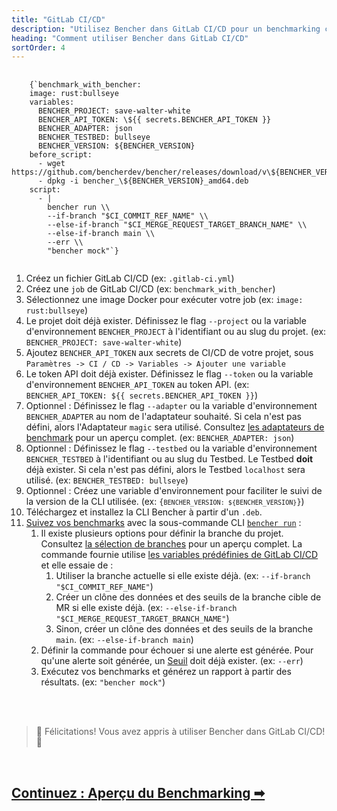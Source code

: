 ```yaml
---
title: "GitLab CI/CD"
description: "Utilisez Bencher dans GitLab CI/CD pour un benchmarking continu sur les merge requests"
heading: "Comment utiliser Bencher dans GitLab CI/CD"
sortOrder: 4
---
```



<pre>
  <code>
    {`benchmark_with_bencher:
    image: rust:bullseye
    variables:
      BENCHER_PROJECT: save-walter-white
      BENCHER_API_TOKEN: \${{ secrets.BENCHER_API_TOKEN }}
      BENCHER_ADAPTER: json
      BENCHER_TESTBED: bullseye
      BENCHER_VERSION: ${BENCHER_VERSION}
    before_script:
      - wget https://github.com/bencherdev/bencher/releases/download/v\${BENCHER_VERSION}/bencher_\${BENCHER_VERSION}_amd64.deb
      - dpkg -i bencher_\${BENCHER_VERSION}_amd64.deb
    script:
      - |
        bencher run \\
        --if-branch "$CI_COMMIT_REF_NAME" \\
        --else-if-branch "$CI_MERGE_REQUEST_TARGET_BRANCH_NAME" \\
        --else-if-branch main \\
        --err \\
        "bencher mock"`}
  </code>
</pre>

1. Créez un fichier GitLab CI/CD (ex: `.gitlab-ci.yml`)
1. Créez une `job` de GitLab CI/CD (ex: `benchmark_with_bencher`)
1. Sélectionnez une image Docker pour exécuter votre job (ex: `image: rust:bullseye`)
1. Le projet doit déjà exister. Définissez le flag `--project` ou la variable d'environnement `BENCHER_PROJECT` à l'identifiant ou au slug du projet. (ex: `BENCHER_PROJECT: save-walter-white`)
1. Ajoutez `BENCHER_API_TOKEN` aux secrets de CI/CD de votre projet, sous `Paramètres -> CI / CD -> Variables -> Ajouter une variable`
1. Le token API doit déjà exister. Définissez le flag `--token` ou la variable d'environnement `BENCHER_API_TOKEN` au token API. (ex: `BENCHER_API_TOKEN: ${{ secrets.BENCHER_API_TOKEN }}`)
1. Optionnel : Définissez le flag `--adapter` ou la variable d'environnement `BENCHER_ADAPTER` au nom de l'adaptateur souhaité. Si cela n'est pas défini, alors l'Adaptateur `magic` sera utilisé. Consultez [les adaptateurs de benchmark](/docs/fr/explanation/adapters) pour un aperçu complet. (ex: `BENCHER_ADAPTER: json`)
1. Optionnel : Définissez le flag `--testbed` ou la variable d'environnement `BENCHER_TESTBED` à l'identifiant ou au slug du Testbed. Le Testbed **doit** déjà exister. Si cela n'est pas défini, alors le Testbed `localhost` sera utilisé. (ex: `BENCHER_TESTBED: bullseye`)
1. Optionnel : Créez une variable d'environnement pour faciliter le suivi de la version de la CLI utilisée. (ex: <code>{`BENCHER_VERSION: ${BENCHER_VERSION}`}</code>)
1. Téléchargez et installez la CLI Bencher à partir d'un `.deb`.
1. [Suivez vos benchmarks](/docs/fr/how-to/track-benchmarks) avec la sous-commande CLI <code><a href="/docs/fr/explanation/bencher-run">bencher run</a></code> :
    1. Il existe plusieurs options pour définir la branche du projet. Consultez [la sélection de branches](/docs/fr/how-to/branch-selection) pour un aperçu complet. La commande fournie utilise [les variables prédéfinies de GitLab CI/CD](https://docs.gitlab.com/ee/ci/variables/predefined_variables.html) et elle essaie de :
        1. Utiliser la branche actuelle si elle existe déjà. (ex: `--if-branch "$CI_COMMIT_REF_NAME"`)
        1. Créer un clône des données et des seuils de la branche cible de MR si elle existe déjà. (ex: `--else-if-branch  "$CI_MERGE_REQUEST_TARGET_BRANCH_NAME"`)
        1. Sinon, créer un clône des données et des seuils de la branche `main`. (ex: `--else-if-branch main`)
    1. Définir la commande pour échouer si une alerte est générée. Pour qu'une alerte soit générée, un [Seuil](/docs/fr/explanation/thresholds) doit déjà exister. (ex: `--err`)
    1. Exécutez vos benchmarks et générez un rapport à partir des résultats. (ex: `"bencher mock"`)

<br/>
<br/>

> 🐰 Félicitations! Vous avez appris à utiliser Bencher dans GitLab CI/CD! 🎉

<br/>

<h2><a href="/docs/fr/explanation/benchmarking">Continuez : Aperçu du Benchmarking ➡</a></h2>
